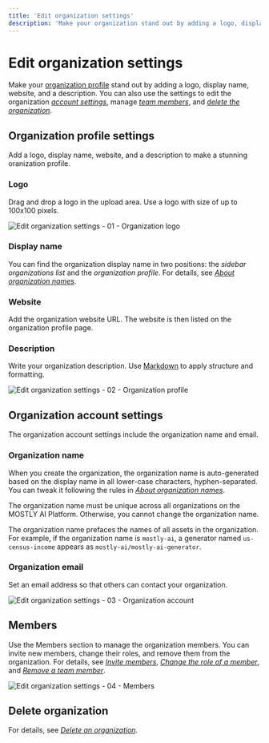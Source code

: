 ```yaml
---
title: 'Edit organization settings'
description: 'Make your organization stand out by adding a logo, display name, website, and a description. You can also use the settings to edit the organization account information, manage team members, and delete the organization.'
---
```



# Edit organization settings

Make your [organization profile](#organization-profile-settings) stand out by adding a logo, display name, website, and a description. You can also use the settings to edit the organization [_account settings_](#organization-account-settings), manage [_team members_](#members), and [_delete the organization_](#delete-organization).

## Organization profile settings

Add a logo, display name, website, and a description to make a stunning oranization profile.

### Logo

Drag and drop a logo in the upload area. Use a logo with size of up to 100x100 pixels.

<Image 
    src="/docs/docimages/organizations/settings-01-organization-logo.webp"
    alt="Edit organization settings - 01 - Organization logo"
    width={700}
    height={300}
/>

### Display name

You can find the organization display name in two positions: the _sidebar organizations list_ and the _organization profile_. For details, see [_About organization names_](/organizations/create#about-organization-names).

### Website

Add the organization website URL. The website is then listed on the organization profile page.

### Description

Write your organization description. Use [Markdown](https://www.markdownguide.org/cheat-sheet/) to apply structure and formatting.

<Image
    src="/docs/docimages/organizations/settings-02-organization-profile.webp"
    alt="Edit organization settings - 02 - Organization profile"
    width={700}
    height={300}
/>

## Organization account settings

The organization account settings include the organization name and email.

### Organization name

When you create the organization, the organization name is auto-generated based on the display name in all lower-case characters, hyphen-separated. You can tweak it following the rules in [_About organization names_](/organizations/create#about-organization-names).

The organization name must be unique across all organizations on the MOSTLY AI Platform. Otherwise, you cannot change the organization name.

The organization name prefaces the names of all assets in the organization. For example, if the organization name is `mostly-ai`, a generator named `us-census-income` appears as `mostly-ai/mostly-ai-generator`.

### Organization email

Set an email address so that others can contact your organization.

<Image
    src="/docs/docimages/organizations/settings-03-organization-account.webp"
    alt="Edit organization settings - 03 - Organization account"
    width={700}
    height={300}
/>

## Members

Use the Members section to manage the organization members. You can invite new members, change their roles, and remove them from the organization. For details, see [_Invite members_](/organizations/manage-members#invite-members-to-an-organization), [_Change the role of a member_](/organizations/manage-members#change-the-role-of-a-member), and [_Remove a team member_](/organizations/manage-members#remove-a-member).

<Image 
    src="/docs/docimages/organizations/settings-04-members.webp"
    alt="Edit organization settings - 04 - Members"
    width={700}
    height={300}
/>

## Delete organization

For details, see [_Delete an organization_](/organizations/delete).
